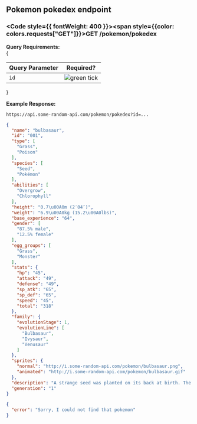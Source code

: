 
## Pokemon pokedex endpoint

### <Code style={{ fontWeight: 400 }}><span style={{color: colors.requests["GET"]}}>GET</span> /pokemon/pokedex</Code>

**Query Requirements:**<br/>
{
<table className="queryParamTable">
  <thead>
    <tr>
      <th>Query Parameter</th>
      <th>Required?</th>
    </tr>
  </thead>
  <tbody>
      <tr>
      <td><Code>id</Code></td>
      <td>
        <Image loading="lazy" style={{ margin: 'auto' }} src={greenTickIcon} alt="green tick" width={16} height={16} quality="100" />
      </td>
    </tr>
  </tbody>
</table>
}

**Example Response:**
```url filename="URL"
https://api.some-random-api.com/pokemon/pokedex?id=...
```

```json filename="Response - 200 OK"
{
  "name": "bulbasaur",
  "id": "001",
  "type": [
    "Grass",
    "Poison"
  ],
  "species": [
    "Seed",
    "Pokémon"
  ],
  "abilities": [
    "Overgrow",
    "Chlorophyll"
  ],
  "height": "0.7\u00A0m (2′04″)",
  "weight": "6.9\u00A0kg (15.2\u00A0lbs)",
  "base_experience": "64",
  "gender": [
    "87.5% male",
    "12.5% female"
  ],
  "egg_groups": [
    "Grass",
    "Monster"
  ],
  "stats": {
    "hp": "45",
    "attack": "49",
    "defense": "49",
    "sp_atk": "65",
    "sp_def": "65",
    "speed": "45",
    "total": "318"
  },
  "family": {
    "evolutionStage": 1,
    "evolutionLine": [
      "Bulbasaur",
      "Ivysaur",
      "Venusaur"
    ]
  },
  "sprites": {
    "normal": "http://i.some-random-api.com/pokemon/bulbasaur.png",
    "animated": "http://i.some-random-api.com/pokemon/bulbasaur.gif"
  },
  "description": "A strange seed was planted on its back at birth. The plant sprouts and grows with this Pokémon.",
  "generation": "1"
}
```

```json filename="Response - 404 Not Found"
{
  "error": "Sorry, I could not find that pokemon"
}
```